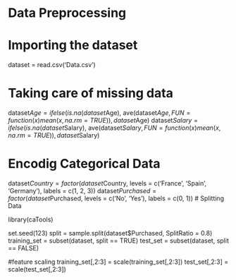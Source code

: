# Data Preprocessing

# Importing the dataset
dataset = read.csv('Data.csv')

# Taking care of missing data
dataset$Age = ifelse(is.na(dataset$Age),
                     ave(dataset$Age, FUN = function(x) mean(x, na.rm = TRUE)),
                     dataset$Age)
dataset$Salary = ifelse(is.na(dataset$Salary),
                        ave(dataset$Salary, FUN = function(x) mean(x, na.rm = TRUE)),
                        dataset$Salary)
                        
# Encodig Categorical  Data

dataset$Country = factor(dataset$Country,
                         levels = c('France', 'Spain', 'Germany'),
                         labels = c(1, 2, 3))
dataset$Purchased = factor(dataset$Purchased,
                           levels = c('No', 'Yes'),
                           labels = c(0, 1))
# Splitting Data

library(caTools)

set.seed(123)
split = sample.split(dataset$Purchased, SplitRatio = 0.8)
training_set = subset(dataset, split == TRUE)
test_set = subset(dataset, split == FALSE)

#feature scaling
training_set[,2:3] = scale(training_set[,2:3])
test_set[,2:3] = scale(test_set[,2:3])
